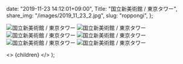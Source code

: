 
  date: "2019-11-23 14:12:01+09:00",
  Title: "国立新美術館 / 東京タワー",
  share_img: "/images/2019_11_23_2.jpg",
  slug: "roppongi",
};

![国立新美術館 / 東京タワー](/images/2019_11_23_1.jpg)
![国立新美術館 / 東京タワー](/images/2019_11_23_2.jpg)
![国立新美術館 / 東京タワー](/images/2019_11_23_3.jpg)
![国立新美術館 / 東京タワー](/images/2019_11_23_4.jpg)
![国立新美術館 / 東京タワー](/images/2019_11_23_5.jpg)
![国立新美術館 / 東京タワー](/images/2019_11_23_6.jpg)

  <>
    <Head>
      <title>{meta.Title} | 異郷好実</title>
    </Head>
    <PostLayout meta={meta}>{children}</PostLayout>
  </>
);
